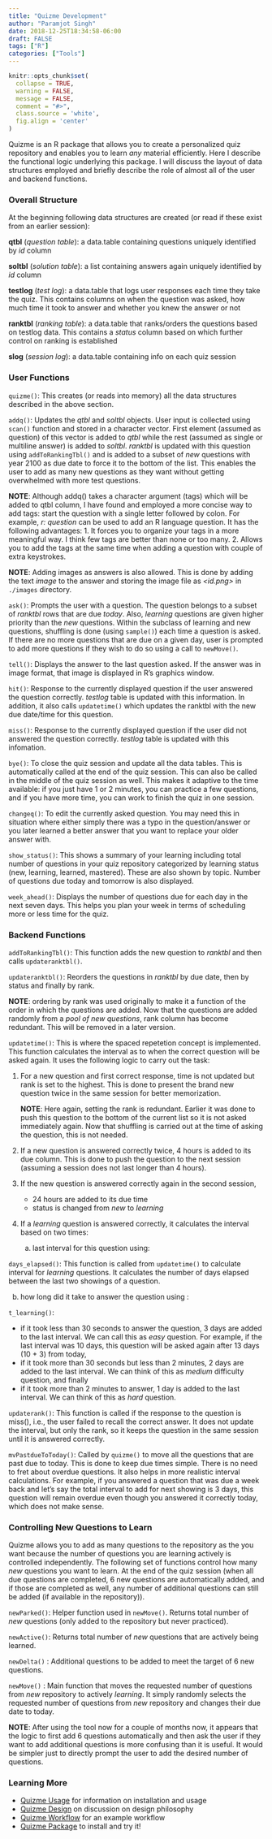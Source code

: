 ```yaml
---
title: "Quizme Development"
author: "Paramjot Singh"
date: 2018-12-25T18:34:58-06:00
draft: FALSE
tags: ["R"]
categories: ["Tools"]
---
```


```r
knitr::opts_chunk$set(
  collapse = TRUE,
  warning = FALSE,
  message = FALSE,
  comment = "#>",
  class.source = 'white',
  fig.align = 'center'
)
```
Quizme is an R package that allows you to create a personalized quiz
repository and enables you to learn *any* material efficiently. Here I describe 
the functional logic underlying this package. I will discuss the layout of data
structures employed and briefly describe the role of almost all of the user and
backend functions.

### Overall Structure
At the beginning following data structures are created (or read if these exist
from an earlier session):

**qtbl** (*question table*): a data.table containing questions uniquely identified by *id* column

**soltbl** (*solution table*): a list containing answers again uniquely identified by *id* column

**testlog** (*test log*): a data.table that logs user responses each time they take the quiz.
This contains columns on when the question was asked, how much time it
took to answer and whether you knew the answer or not

**ranktbl** (*ranking table*): a data.table that ranks/orders the questions based on
testlog data. This contains a *status* column based on which further control on 
ranking is established

**slog** (*session log*): a data.table containing info on each quiz session

### User Functions

`quizme()`: This creates (or reads into memory) all the data structures described
in the above section.

`addq()`: Updates the *qtbl* and *soltbl* objects. User input is collected using `scan()`
function and stored in a character vector. First element (assumed as question) of 
this vector is added to *qtbl* while the rest (assumed as single or multiline answer)
is added to *soltbl*. *ranktbl* is updated with this question using `addToRankingTbl()`
and is added to a subset of *new* questions with year 2100 as due date to force it 
to the bottom of the list. This enables the user to add as many new questions as they want
without getting overwhelmed with more test questions.

**NOTE**: Although addq() takes a character argument (tags) which will be added to qtbl
column, I have found and employed a more concise way to add tags: start the question
with a single letter followed by colon. For example, *r: question* can be used to
add an R language question. It has the following advantages:
1. It forces you to organize your tags in a more meaningful way. I think few tags are
   better than none or too many.
2. Allows you to add the tags at the same time when adding a question with couple of 
   extra keystrokes.

**NOTE**: Adding images as answers is also allowed. This is done by adding the 
text *image* to the answer and storing the image file as *<id.png>* in `./images`
directory.

`ask()`: Prompts the user with a question. The question belongs to a subset of
*ranktbl* rows that are due *today*. Also, *learning* questions are given higher priority
than the *new* questions. Within the subclass of learning and new questions, shuffling 
is done (using `sample()`) each time a question is asked. If there are no more 
questions that are due on a given day, user is prompted to add more questions if they
wish to do so using a call to `newMove()`.

`tell()`: Displays the answer to the last question asked. If the answer was in 
image format, that image is displayed in R's graphics window.

`hit()`: Response to the currently displayed question if the user answered the
question correctly. *testlog* table is updated with this information. In addition,
it also calls `updatetime()` which updates the ranktbl with the new due date/time for
this question.

`miss()`: Response to the currently displayed question if the user did not answered 
the question correctly. *testlog* table is updated with this infomation.

`bye()`: To close the quiz session and update all the data tables. This is 
automatically called at the end of the quiz session. This can also be called
in the middle of the quiz session as well. This makes it adaptive to the time available:
if you just have 1 or 2 minutes, you can practice a few questions, and if you have
more time, you can work to finish the quiz in one session.

`changeq()`: To edit the currently asked question. You may need this in situation where either simply there was a typo in the question/answer or you later learned a better answer that you want to replace your older answer with.

`show_status()`: This shows a summary of your learning including total number of questions
in your quiz repository categorized by learning status (new, learning, learned, mastered).
These are also shown by topic. Number of questions due today and tomorrow is also
displayed.

`week_ahead()`: Displays the number of questions due for each day in the next seven days.
This helps you plan your week in terms of scheduling more or less time for the quiz.

### Backend Functions

`addToRankingTbl()`: This function adds the new question to *ranktbl* and then calls
`updateranktbl()`.

`updateranktbl()`: Reorders the questions in *ranktbl* by due date, then by status and 
finally by rank.

**NOTE**: ordering by rank was used originally to make it a function of the order in 
which the questions are added. Now that the questions are added randomly from a *pool of
new questions*, rank column has become redundant. This will be removed in a later version.

`updatetime()`: This is where the spaced repetetion concept is implemented.
This function calculates the interval as to when the correct question will be asked again.
It uses the following logic to carry out the task:

1. For a new question and first correct response, time is not updated but rank is set to the
   highest. This is done to present the brand new question twice in the same session
   for better memorization.

   **NOTE**: Here again, setting the rank is redundant. Earlier it was done to push this
   question to the bottom of the current list so it is not asked immediately again. Now
   that shuffling is carried out at the time of asking the question, this is not needed.

2. If a new question is answered correctly twice, 4 hours is added to its due column. This
   is done to push the question to the next session (assuming a session does not last longer
   than 4 hours).

3. If the new question is answered correctly again in the second session, 
   - 24 hours are added to its due time
   - status is changed from *new* to *learning*

4. If a *learning* question is answered correctly, it calculates the interval based on 
   two times:
   
   a) last interval for this question using:
   
`days_elapsed()`: This function is called from `updatetime()` to calculate interval
for *learning* questions. It calculates the number of days elapsed between the last two 
showings of a question.

   b) how long did it take to answer the question using :

`t_learning()`:

   - if it took less than 30 seconds to answer the question, 3 days are added to the last 
     interval. We can call this as *easy* question. For example, if the last interval was
     10 days, this question will be asked again after 13 days (10 + 3) from today,
   - if it took more than 30 seconds but less than 2 minutes, 2 days are added to the
     last interval. We can think of this as *medium* difficulty question, and finally
   - if it took more than 2 minutes to answer, 1 day is added to the last interval. We can think of
     this as *hard* question.

`updaterank()`: This function is called if the response to the question is miss(), i.e.,
the user failed to recall the correct answer. It does not update the interval, but only the rank,
so it keeps the question in the same session until it is answered correctly.

`mvPastdueToToday()`: Called by `quizme()` to move all the questions that are past due to today. This is done to keep due times simple. There is no need to fret about overdue questions. It also helps in more realistic interval calculations. For example, if you answered a question that was due a week back and let's say the total interval to add for next showing is 3 days, this question will remain overdue even though you answered it correctly today, which does not make sense.

### Controlling New Questions to Learn

Quizme allows you to add as many questions to the repository as the you want because
the number of questions you are learning actively is controlled independently. The
following set of functions control how many *new* questions you want to learn. At the 
end of the quiz session (when all due questions are completed, 6 new questions are
automatically added, and if those are completed as well, any number of additional 
questions can still be added (if available in the repository)).

`newParked()`: Helper function used in `newMove()`. Returns total number of *new*
questions (only added to the repository but never practiced).

`newActive()`: Returns total number of *new* questions that are actively being learned.

`newDelta()` : Additional questions to be added to meet the target of 6 new questions.

`newMove()` : Main function that moves the requested number of questions from *new*
repository to actively *learning*. It simply randomly selects the requested number of
questions from *new* repository and changes their due date to today.

**NOTE**: After using the tool now for a couple of months now, it appears that the logic to 
first add 6 questions automatically and then ask the user if they want to add additional
questions is more confusing than it is useful. It would be simpler just to directly
prompt the user to add the desired number of questions.

### Learning More

- [Quizme Usage](../quizme-intro) for information on installation and usage
- [Quizme Design](../quizme-design) on discussion on design philosophy
- [Quizme Workflow](../quizme-workflow) for an example workflow
- [Quizme Package](https://github.com/pchhina/quizme) to install and try it!
